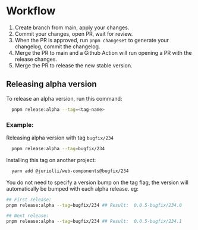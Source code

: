 # Workflow

1. Create branch from main, apply your changes.
2. Commit your changes, open PR, wait for review.
3. When the PR is approved, run `pnpm changeset` to generate your changelog, commit the changelog.
4. Merge the PR to main and a Github Action will run opening a PR with the release changes.
5. Merge the PR to release the new stable version.

## Releasing alpha version

To release an alpha version, run this command:

```sh
  pnpm release:alpha --tag=<tag-name>
```

### Example:

Releasing alpha version with tag `bugfix/234`

```sh
  pnpm release:alpha --tag=bugfix/234
```

Installing this tag on another project:

```sh
  yarn add @juriolli/web-components@bugfix/234
```

<Callout>
  You do not need to specify a version bump on the tag flag, the version will
  automatically be bumped with each alpha release. eg:

```sh
## First release:
pnpm release:alpha --tag=bugfix/234 ## Result:  0.0.5-bugfix/234.0

## Next release:
pnpm release:alpha --tag=bugfix/234 ## Result:  0.0.5-bugfix/234.1
```

</Callout>
